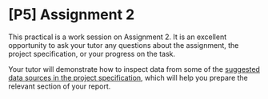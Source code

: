 # [P5] Assignment 2

This practical is a work session on Assignment 2. It is an excellent opportunity to ask your tutor any questions about the assignment, the project specification, or your progress on the task.

Your tutor will demonstrate how to inspect data from some of the [suggested data sources in the project specification](/assignments/project_specification.qmd#data), which will help you prepare the relevant section of your report.
